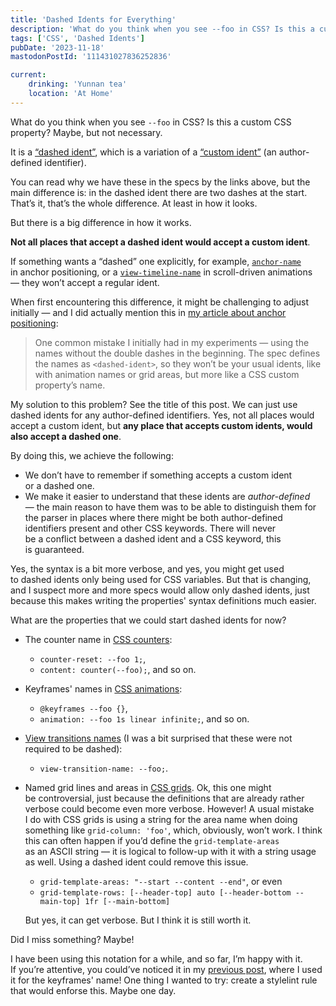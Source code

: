 ```yaml
---
title: 'Dashed Idents for Everything'
description: 'What do you think when you see --foo in CSS? Is this a custom CSS property? Maybe, but not necessary. It is a “dashed ident”, which is a variation of a “custom ident” (an author-defined identifier). In this post, I would explain why I’ve decided to always use one, but not the other, and would recommend you to do so as well.'
tags: ['CSS', 'Dashed Idents']
pubDate: '2023-11-18'
mastodonPostId: '111431027836252836'

current:
	drinking: 'Yunnan tea'
	location: 'At Home'
---
```


What do you think when you see `--foo` in CSS? Is this a custom CSS property? Maybe, but not necessary.

It is a [“dashed ident”](https://www.w3.org/TR/css-values-4/#dashed-idents), which is a variation of a [“custom ident”](https://www.w3.org/TR/css-values-4/#custom-idents) (an author-defined identifier).

You can read why we have these in the specs by the links above, but the main difference is: in the dashed ident there are two dashes at the start. That’s it, that’s the whole difference. At least in how it looks.

But there is a big difference in how it works.

**Not all places that accept a dashed ident would accept a custom ident**.

If something wants a “dashed” one explicitly, for example, [`anchor-name`](https://drafts.csswg.org/css-anchor-position-1/#name) in anchor positioning, or a [`view-timeline-name`](https://drafts.csswg.org/css-anchor-position-1/#name) in scroll-driven animations — they won’t accept a regular ident.

When first encountering this difference, it might be challenging to adjust initially — and I did actually mention this in [my article about anchor positioning](https://kizu.dev/anchor-positioning-experiments/):

> One common mistake I initially had in my experiments — using the names without the double dashes in the beginning. The spec defines the names as `<dashed-ident>`, so they won’t be your usual idents, like with animation names or grid areas, but more like a CSS custom property’s name.

My solution to this problem? See the title of this post. We can just use dashed idents for any author-defined identifiers. Yes, not all places would accept a custom ident, but **any place that accepts custom idents, would also accept a dashed one**.

By doing this, we achieve the following:

- We don’t have to remember if something accepts a custom ident or a dashed one.
- We make it easier to understand that these idents are _author-defined_ — the main reason to have them was to be able to distinguish them for the parser in places where there might be both author-defined identifiers present and other CSS keywords. There will never be a conflict between a dashed ident and a CSS keyword, this is guaranteed.

Yes, the syntax is a bit more verbose, and yes, you might get used to dashed idents only being used for CSS variables. But that is changing, and I suspect more and more specs would allow only dashed idents, just because this makes writing the properties' syntax definitions much easier.

What are the properties that we could start dashed idents for now?

- The counter name in [CSS counters](https://drafts.csswg.org/css-lists/#auto-numbering):
	- `counter-reset: --foo 1;`,
	- `content: counter(--foo);`, and so on.

- Keyframes' names in [CSS animations](https://drafts.csswg.org/css-animations/#keyframes):
	- `@keyframes --foo {}`,
	- `animation: --foo 1s linear infinite;`, and so on.

- [View transitions names](https://drafts.csswg.org/css-view-transitions/#view-transition-name-prop) (I was a bit surprised that these were not required to be dashed):
	- `view-transition-name: --foo;`.

- Named grid lines and areas in [CSS grids](https://drafts.csswg.org/css-grid/). Ok, this one might be controversial, just because the definitions that are already rather verbose could become even more verbose. However! A usual mistake I do with CSS grids is using a string for the area name when doing something like `grid-column: 'foo'`, which, obviously, won’t work. I think this can often happen if you’d define the `grid-template-areas` as an ASCII string — it is logical to follow-up with it with a string usage as well. Using a dashed ident could remove this issue.

	- `grid-template-areas: "--start --content --end"`, or even
	- `grid-template-rows: [--header-top] auto [--header-bottom --main-top] 1fr [--main-bottom]`

	But yes, it can get verbose. But I think it is still worth it.

Did I miss something? Maybe!

I have been using this notation for a while, and so far, I’m happy with it. If you’re attentive, you could’ve noticed it in my [previous post](/snappy-scroll-start/), where I used it for the keyframes' name! One thing I wanted to try: create a stylelint rule that would enforse this. Maybe one day.
